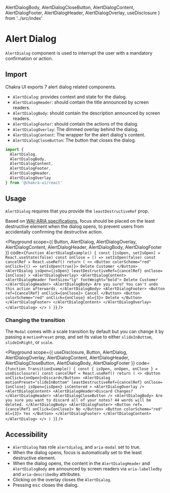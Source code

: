 

  AlertDialogBody,
  AlertDialogCloseButton,
  AlertDialogContent,
  AlertDialogFooter,
  AlertDialogHeader,
  AlertDialogOverlay,
  useDisclosure
} from '../src/index'


# Alert Dialog

`AlertDialog` component is used to interrupt the user with a mandatory
confirmation or action.

## Import

Chakra UI exports 7 alert dialog related components.

- `AlertDialog`: provides context and state for the dialog.
- `AlertDialogHeader`: should contain the title announced by screen readers.
- `AlertDialogBody`: should contain the description announced by screen readers.
- `AlertDialogFooter`: should contain the actions of the dialog.
- `AlertDialogOverlay`: The dimmed overlay behind the dialog.
- `AlertDialogContent`: The wrapper for the alert dialog's content.
- `AlertDialogCloseButton`: The button that closes the dialog.

```js
import {
  AlertDialog,
  AlertDialogBody,
  AlertDialogContent,
  AlertDialogFooter,
  AlertDialogHeader,
  AlertDialogOverlay
} from '@chakra-ui/react'
```

## Usage

`AlertDialog` requires that you provide the `leastDestructiveRef` prop.

Based on
[WAI-ARIA specifications](https://www.w3.org/TR/wai-aria-practices/#alertdialog),
focus should be placed on the least destructive element when the dialog opens,
to prevent users from accidentally confirming the destructive action.

<Playground
  scope={{
    Button,
    AlertDialog,
    AlertDialogOverlay,
    AlertDialogContent,
    AlertDialogHeader,
    AlertDialogBody,
    AlertDialogFooter
  }}
  code={`
function AlertDialogExample() {
  const [isOpen, setIsOpen] = React.useState(false)
  const onClose = () => setIsOpen(false)
  const cancelRef = React.useRef()
  return (
    <>
      <Button colorScheme="red" onClick={() => setIsOpen(true)}>
        Delete Customer
      </Button>
      <AlertDialog
        isOpen={isOpen}
        leastDestructiveRef={cancelRef}
        onClose={onClose}
      >
        <AlertDialogOverlay>
          <AlertDialogContent>
            <AlertDialogHeader fontSize="lg" fontWeight="bold">
              Delete Customer
            </AlertDialogHeader>
            <AlertDialogBody>
              Are you sure? You can't undo this action afterwards.
            </AlertDialogBody>
            <AlertDialogFooter>
              <Button ref={cancelRef} onClick={onClose}>
                Cancel
              </Button>
              <Button colorScheme="red" onClick={onClose} ml={3}>
                Delete
              </Button>
            </AlertDialogFooter>
          </AlertDialogContent>
        </AlertDialogOverlay>
      </AlertDialog>
    </>
  )
}
`}
/>

### Changing the transition

The `Modal` comes with a scale transition by default but you can change it by
passing a `motionPreset` prop, and set its value to either `slideInBottom`,
`slideInRight`, or `scale`.

<Playground
  scope={{
    useDisclosure,
    Button,
    AlertDialog,
    AlertDialogOverlay,
    AlertDialogContent,
    AlertDialogHeader,
    AlertDialogCloseButton,
    AlertDialogBody,
    AlertDialogFooter
  }}
  code={`
function TransitionExample() {
  const { isOpen, onOpen, onClose } = useDisclosure()
  const cancelRef = React.useRef()
  return (
    <>
      <Button onClick={onOpen}>Discard</Button>
      <AlertDialog
        motionPreset="slideInBottom"
        leastDestructiveRef={cancelRef}
        onClose={onClose}
        isOpen={isOpen}
        isCentered
      >
        <AlertDialogOverlay />
        <AlertDialogContent>
          <AlertDialogHeader>Discard Changes?</AlertDialogHeader>
          <AlertDialogCloseButton />
          <AlertDialogBody>
            Are you sure you want to discard all of your notes? 44 words will be
            deleted.
          </AlertDialogBody>
          <AlertDialogFooter>
            <Button ref={cancelRef} onClick={onClose}>
              No
            </Button>
            <Button colorScheme="red" ml={3}>
              Yes
            </Button>
          </AlertDialogFooter>
        </AlertDialogContent>
      </AlertDialog>
    </>
  )
}
`}
/>

## Accessibility

- `AlertDialog` has role `alertdialog`, and `aria-modal` set to true.
- When the dialog opens, focus is automatically set to the least destructive
  element.
- When the dialog opens, the content in the `AlertDialogHeader` and
  `AlertDialogBody` are announced by screen readers via `aria-labelledby` and
  `aria-describedby` attributes.
- Clicking on the overlay closes the `AlertDialog`.
- Pressing <kbd>esc</kbd> closes the dialog.
